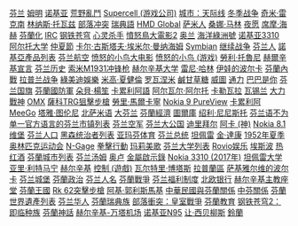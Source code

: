 [[芬兰|芬兰]]
[[姆明|姆明]]
[[诺基亚|诺基亚]]
[[荒野亂鬥|荒野亂鬥]]
[[Supercell_(游戏公司)|Supercell (游戏公司)]]
[[城市：天际线|城市：天际线]]
[[冬季战争|冬季战争]]
[[奇米·雷克南|奇米·雷克南]]
[[林纳斯·托瓦兹|林纳斯·托瓦兹]]
[[部落冲突|部落冲突]]
[[瑞典語|瑞典語]]
[[HMD_Global|HMD Global]]
[[萨米人|萨米人]]
[[桑娜·马林|桑娜·马林]]
[[夜愿|夜愿]]
[[席摩·海赫|席摩·海赫]]
[[芬蘭化|芬蘭化]]
[[IRC|IRC]]
[[钢铁苍穹|钢铁苍穹]]
[[心灵杀手|心灵杀手]]
[[憤怒鳥大電影2|憤怒鳥大電影2]]
[[奥兰|奥兰]]
[[海洋綠洲號|海洋綠洲號]]
[[诺基亚3310|诺基亚3310]]
[[阿尔托大学|阿尔托大学]]
[[仲夏節|仲夏節]]
[[卡尔·古斯塔夫·埃米尔·曼纳海姆|卡尔·古斯塔夫·埃米尔·曼纳海姆]]
[[Symbian|Symbian]]
[[继续战争|继续战争]]
[[芬兰人|芬兰人]]
[[諾基亞產品列表|諾基亞產品列表]]
[[芬兰航空|芬兰航空]]
[[愤怒的小鸟大电影|愤怒的小鸟大电影]]
[[愤怒的小鸟_(游戏)|愤怒的小鸟 (游戏)]]
[[勞利·托魯尼|勞利·托魯尼]]
[[赫爾辛基宣言|赫爾辛基宣言]]
[[芬兰历史|芬兰历史]]
[[索米M1931冲锋枪|索米M1931冲锋枪]]
[[赫尔辛基大学|赫尔辛基大学]]
[[雷尼·哈林|雷尼·哈林]]
[[伊娃的波尔卡|伊娃的波尔卡]]
[[芬蘭內戰|芬蘭內戰]]
[[拉普兰战争|拉普兰战争]]
[[綠美迪娛樂|綠美迪娛樂]]
[[米高·夏健倫|米高·夏健倫]]
[[罗瓦涅米|罗瓦涅米]]
[[鹹甘草糖|鹹甘草糖]]
[[威圖|威圖]]
[[通力|通力]]
[[巴巴是你|巴巴是你]]
[[芬兰国旗|芬兰国旗]]
[[芬蘭國防軍|芬蘭國防軍]]
[[朵貝·楊笙|朵貝·楊笙]]
[[卡累利阿語|卡累利阿語]]
[[阿尔瓦尔·阿尔托|阿尔瓦尔·阿尔托]]
[[卡勒瓦拉|卡勒瓦拉]]
[[瓦锡兰|瓦锡兰]]
[[大力戰神|大力戰神]]
[[OMX|OMX]]
[[薩科TRG狙擊步槍|薩科TRG狙擊步槍]]
[[勞里·馬爾卡寧|勞里·馬爾卡寧]]
[[Nokia_9_PureView|Nokia 9 PureView]]
[[卡累利阿|卡累利阿]]
[[MeeGo|MeeGo]]
[[塔雅·图伦尼|塔雅·图伦尼]]
[[北萨米语|北萨米语]]
[[大芬兰|大芬兰]]
[[芬蘭經濟|芬蘭經濟]]
[[圖爾庫|圖爾庫]]
[[绍利·尼尼斯托|绍利·尼尼斯托]]
[[芬兰语不为单一官方语言的芬兰市镇列表|芬兰语不为单一官方语言的芬兰市镇列表]]
[[芬兰空军|芬兰空军]]
[[芬兰大公国|芬兰大公国]]
[[迪里拜尔|迪里拜尔]]
[[阿卡_(神)|阿卡 (神)]]
[[Nokia_8.1|Nokia 8.1]]
[[维堡|维堡]]
[[芬兰人口|芬兰人口]]
[[黑森统治者列表|黑森统治者列表]]
[[亚玛芬体育|亚玛芬体育]]
[[芬兰总统|芬兰总统]]
[[坦佩雷|坦佩雷]]
[[金·達康|金·達康]]
[[1952年夏季奥林匹克运动会|1952年夏季奥林匹克运动会]]
[[N-Gage|N-Gage]]
[[拳擊行動|拳擊行動]]
[[玛莉美歌|玛莉美歌]]
[[芬兰大学列表|芬兰大学列表]]
[[Rovio娱乐|Rovio娱乐]]
[[埃斯波|埃斯波]]
[[热红酒|热红酒]]
[[芬蘭城市列表|芬蘭城市列表]]
[[芬兰汤姆|芬兰汤姆]]
[[奥卢|奥卢]]
[[金屬啟示錄|金屬啟示錄]]
[[Nokia_3310_(2017年)|Nokia 3310 (2017年)]]
[[坦佩雷大学|坦佩雷大学]]
[[亚里·利特马宁|亚里·利特马宁]]
[[赫尔辛基|赫尔辛基]]
[[控制_(遊戲)|控制 (遊戲)]]
[[瓦尔特里·博塔斯|瓦尔特里·博塔斯]]
[[拉普蘭區|拉普蘭區]]
[[萨基雅尔维的波尔卡|萨基雅尔维的波尔卡]]
[[芬兰城堡|芬兰城堡]]
[[芬蘭政治|芬蘭政治]]
[[芬兰人名|芬兰人名]]
[[芬蘭戰爭|芬蘭戰爭]]
[[芬兰福利制度|芬兰福利制度]]
[[北欧银行|北欧银行]]
[[赫尔辛基主教座堂|赫尔辛基主教座堂]]
[[芬蘭王國|芬蘭王國]]
[[Rk_62突擊步槍|Rk 62突擊步槍]]
[[阿基·郭利斯馬基|阿基·郭利斯馬基]]
[[中華民國與芬蘭關係|中華民國與芬蘭關係]]
[[中芬關係|中芬關係]]
[[芬蘭世界遺產列表|芬蘭世界遺產列表]]
[[芬兰华人|芬兰华人]]
[[芬蘭瑞典族|芬蘭瑞典族]]
[[部落衝突：皇室戰爭|部落衝突：皇室戰爭]]
[[芬蘭教育|芬蘭教育]]
[[钢铁苍穹2：即临种族|钢铁苍穹2：即临种族]]
[[芬蘭神話|芬蘭神話]]
[[赫尔辛基-万塔机场|赫尔辛基-万塔机场]]
[[诺基亚N95|诺基亚N95]]
[[让·西贝柳斯|让·西贝柳斯]]
[[鈴蘭|鈴蘭]]